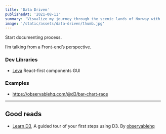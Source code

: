 ```yaml
---
title: 'Data Driven'
publishedAt: '2021-08-11'
summary: 'Visualize my journey through the scenic lands of Norway with rich, stunning pictures and daily travel logs.'
image: '/static/assets/data-driven/thumb.jpg'
---
```


Start documenting process.

I’m talking from a Front-end’s perspective.

### Dev Libraries

- [Leva](https://github.com/pmndrs/leva) React-first components GUI

### Examples

- https://observablehq.com/@d3/bar-chart-race

---

## Good reads

- [Learn D3](https://observablehq.com/collection/@d3/learn-d3), A guided tour of your first steps using D3. By [observablehq](https://observablehq.com/)
